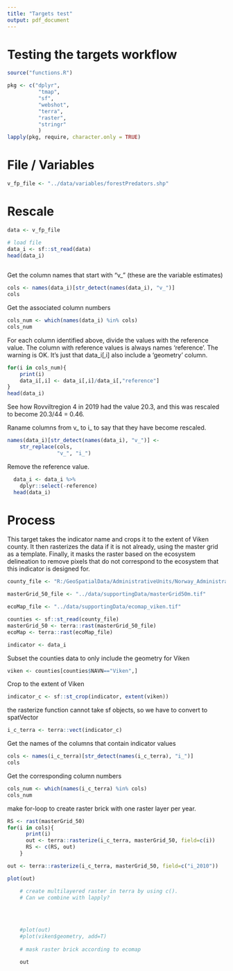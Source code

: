 ```yaml
---
title: "Targets test"
output: pdf_document
---
```

# Testing the targets workflow

```r
source("functions.R")
```

```r
pkg <- c("dplyr",
          "tmap",
          "sf",
          "webshot",
          "terra",
          "raster",
          "stringr"
          )
lapply(pkg, require, character.only = TRUE)
```


# File / Variables
```r
v_fp_file <- "../data/variables/forestPredators.shp"
```

# Rescale
```r

data <- v_fp_file

# load file
data_i <- sf::st_read(data)
head(data_i)  
  
```
Get the column names that start with "v_" (these are the variable estimates)
```r
cols <- names(data_i)[str_detect(names(data_i), "v_")]
cols
```
Get the associated column numbers
```r
cols_num <- which(names(data_i) %in% cols)
cols_num
```
For each column identified above, divide the values with the reference value.
The column with reference values is always names 'reference'.
The warning is OK. It's just that data_i[,i] also include a 'geometry' column. 
```r
for(i in cols_num){
    print(i)
    data_i[,i] <- data_i[,i]/data_i[,"reference"]
}
head(data_i)
```
See how Rovviltregion 4 in 2019 had the value 20.3, and this was rescaled to become 20.3/44 = 0.46.

Raname columns from v_ to i_ to say that they have become rescaled.
```r
names(data_i)[str_detect(names(data_i), "v_")] <- 
    str_replace(cols,
                "v_", "i_")
```

Remove the reference value.
```r
  data_i <- data_i %>% 
    dplyr::select(-reference)
  head(data_i)
```

# Process

This target takes the indicator name and crops it to the extent of Viken
county. It then rasterizes the data if it is not already, using the master grid as a
template. Finally, it masks the raster based on the ecosystem delineation to remove
pixels that do not correspond to the ecosystem that this indicator is designed for.

```r
county_file <- "R:/GeoSpatialData/AdministrativeUnits/Norway_AdministrativeUnits/Converted/Norway_County/Fylke_polygon_2020.shp"

masterGrid_50_file <- "../data/supportingData/masterGrid50m.tif"

ecoMap_file <- "../data/supportingData/ecomap_viken.tif"
```

```r
counties <- sf::st_read(county_file)
masterGrid_50 <- terra::rast(masterGrid_50_file)
ecoMap <- terra::rast(ecoMap_file)

indicator <- data_i
```


Subset the counties data to only include the geometry for Viken
```r
viken <- counties[counties$NAVN=="Viken",]
```

Crop to the extent of Viken
```r
indicator_c <- sf::st_crop(indicator, extent(viken))
```
the rasterize function cannot take sf objects, so we have to convert to spatVector
```r
i_c_terra <- terra::vect(indicator_c)
```

Get the names of the columns that contain indicator values
```r
cols <- names(i_c_terra)[str_detect(names(i_c_terra), "i_")]
cols  
```

Get the corresponding column numbers
```r
cols_num <- which(names(i_c_terra) %in% cols)
cols_num
```
make for-loop to create raster brick with one raster layer per year.
```r

RS <- rast(masterGrid_50)
for(i in cols){
      print(i)
      out <- terra::rasterize(i_c_terra, masterGrid_50, field=c(i))
      RS <- c(RS, out)
    }
```


```r
out <- terra::rasterize(i_c_terra, masterGrid_50, field=c("i_2010")) 
```

```r
plot(out)
```

```r

    
    # create multilayered raster in terra by using c(). 
    # Can we combine with lapply?
    
    
    
    
    #plot(out)
    #plot(viken$geometry, add=T)
    
    # mask raster brick according to ecomap
    
    out

```

